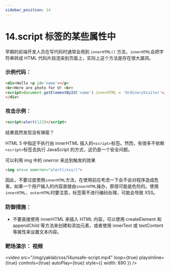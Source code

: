 ```yaml
---
sidebar_position: 14
---
```


# 14.script 标签的某些属性中

早期的前端开发人员在写代码时通常会用到 `innerHTML()` 方法，`innerHTML`会把字符串转成 HTML 代码片段渲染到页面上，实际上这个方法是存在很大漏洞。

### 示例代码：

```HTML
<div>Hello <p id='name'></p>
<br>Here are photo for U! <br>
<script>document.getElementById('name').innerHTML = 'OrdinaryVisitor'</script>
</div>
```

### 攻击示例：

```HTML
<script>alert(123)</script>
```

结果竟然发现没有弹窗？

HTML 5 中指定不执行由 innerHTML 插入的`<script>`标签。然而，有很多不依赖`<script>`标签去执行 JavaScript 的方式，这仍是一个安全问题。

可以利用 img 中的 onerror 来达到触发的效果

```HTML
<img src=x onerror="alert(/xss/)">
```

因此，不要过度使用`innerHTML`方法，在使用前应考虑一下会不会对程序造成危害。如果一个用户输入的内容直接由`innerHTML`操办，那很可能是危险的。使用`innerHTML`、`outerHTML`时要注意，标签需不进行编码处理，可能会导致 XSS。

### 防御措施：

- 不要直接使用 innerHTML 来插入 HTML 内容，可以使用 createElement 和 appendChild 等方法来创建和添加元素，或者使用 innerText 或 textContent 等属性来设置文本内容。

### 靶场演示： 视频

<video
  src="/img/yaklab/xss/14unsafe-script.mp4"
  loop={true}
  playsInline={true}
  controls={true}
  autoPlay={true}
  style={{ width: 890 }}
/>
